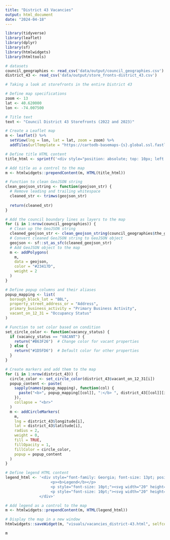 ```yaml
---
title: "District 43 Vacancies"
output: html_document
date: "2024-04-18"
---
```


```r
library(tidyverse)
library(leaflet)
library(dplyr)
library(sf)
library(htmlwidgets)
library(htmltools)
```

```r
# datasets
council_geographies <- read_csv('data/output/council_geographies.csv')
district_43 <- read_csv('data/output/store_fronts-district_43.csv')
```

```r
# Taking a look at storefronts in the entire District 43

# Define map specifications
zoom <- 13
lat <- 40.620000
lon <- -74.007500

# Title text
text <- "Council District 43 Storefronts (2022 and 2023)"

# Create a Leaflet map
m <- leaflet() %>%
  setView(lng = lon, lat = lat, zoom = zoom) %>%
  addTiles(urlTemplate = "https://cartodb-basemaps-{s}.global.ssl.fastly.net/light_all/{z}/{x}/{y}.png", attribution = NULL)

# Define title HTML content
title_html <- sprintf('<div style="position: absolute; top: 10px; left: 50px; z-index: 1000; font-size: 20px; font-family: Georgia; color: black;"><b>%s</b></div>', text)

# Add title as a control to the map
m <- htmlwidgets::prependContent(m, HTML(title_html))

# Function to clean GeoJSON string
clean_geojson_string <- function(geojson_str) {
  # Remove leading and trailing whitespace
  cleaned_str <- trimws(geojson_str)
  
  return(cleaned_str)
}

# Add the council boundary lines as layers to the map
for (i in 1:nrow(council_geographies)) {
  # Clean up the GeoJSON string
  cleaned_geojson_str <- clean_geojson_string(council_geographies$the_geom[i])
  # Convert cleaned GeoJSON string to GeoJSON object
  geojson <- sf::st_as_sfc(cleaned_geojson_str)
  # Add GeoJSON object to the map
  m <- addPolygons(
    m,
    data = geojson,
    color = "#23417D",
    weight = 2
  )
}

# Define popup columns and their aliases
popup_mapping <- list(
  borough_block_lot = "BBL",
  property_street_address_or = "Address",
  primary_business_activity = "Primary Business Activity",
  vacant_on_12_31 = "Occupancy Status"
)

# Function to set color based on condition
set_circle_color <- function(vacancy_status) {
  if (vacancy_status == "VACANT") {
    return("#B63F26")  # Change color for vacant properties
  } else {
    return("#1D5FD6")  # Default color for other properties
  }
}

# Create markers and add them to the map
for (i in 1:nrow(district_43)) {
  circle_color <- set_circle_color(district_43$vacant_on_12_31[i])
  popup_content <- paste(
    sapply(names(popup_mapping), function(col) {
      paste("<b>", popup_mapping[[col]], ":</b> ", district_43[[col]][i], sep = "")
    }),
    collapse = "<br>"
  )
  m <- addCircleMarkers(
    m,
    lng = district_43$longitude[i],
    lat = district_43$latitude[i],
    radius = 2,
    weight = 0,
    fill = TRUE,
    fillOpacity = 1,
    fillColor = circle_color,
    popup = popup_content
  )
}

# Define legend HTML content
legend_html <- '<div style="font-family: Georgia; font-size: 13pt; position: fixed; bottom: 50px; left: 50px; background-color: white; padding: 10px; border-radius: 5px; z-index: 1000;">
                    <p><b>Legend</b></p>
                    <p style="font-size: 10pt;"><svg width="20" height="20"><circle cx="10" cy="10" r="5" fill="#B63F26" opacity="1"/></svg> <span style="font-size: 11pt;">Vacant</span></p>
                    <p style="font-size: 10pt;"><svg width="20" height="20"><circle cx="10" cy="10" r="5" fill="#1D5FD6" opacity="1"/></svg> <span style="font-size: 11pt;">Occupied</span></p>
               </div>'

# Add legend as a control to the map
m <- htmlwidgets::prependContent(m, HTML(legend_html))

# Display the map in a new window
htmlwidgets::saveWidget(m, "visuals/vacancies_district-43.html", selfcontained = FALSE)

m

```

